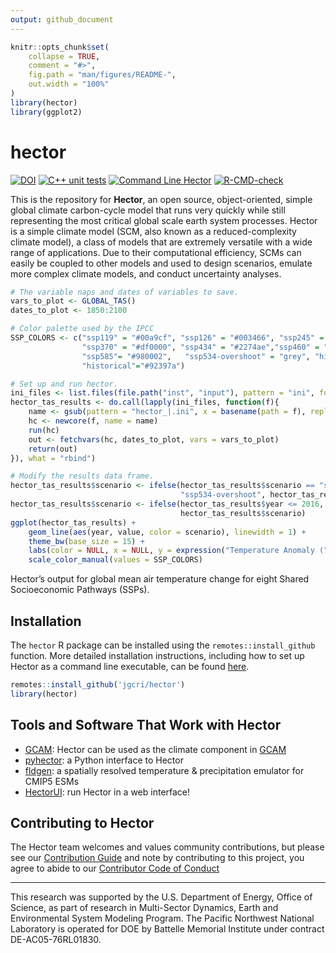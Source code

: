 ```yaml
---
output: github_document
---
```


<!-- README.md is generated from README.Rmd. Please edit this file then run devtools::build_readme() -->

```r
knitr::opts_chunk$set(
    collapse = TRUE,
    comment = "#>",
    fig.path = "man/figures/README-",
    out.width = "100%"
)
library(hector)
library(ggplot2)
```

# hector

[![DOI](https://zenodo.org/badge/22892935.svg)](https://zenodo.org/badge/latestdoi/22892935) [![C++ unit tests](https://github.com/JGCRI/hector/actions/workflows/unit-testing.yaml/badge.svg)](https://github.com/JGCRI/hector/actions/workflows/unit-testing.yaml) [![Command Line Hector](https://github.com/JGCRI/hector/actions/workflows/command-line.yaml/badge.svg)](https://github.com/JGCRI/hector/actions/workflows/command-line.yaml)  [![R-CMD-check](https://github.com/JGCRI/hector/actions/workflows/R-CMD-check.yaml/badge.svg)](https://github.com/JGCRI/hector/actions/workflows/R-CMD-check.yaml) 

This is the repository for **Hector**, an open source, object-oriented, simple 
global climate carbon-cycle model that runs very quickly while still
representing the most critical global scale earth system processes. 
Hector is a simple climate model (SCM, also known as a reduced-complexity climate model),
a class of models that are extremely versatile with a wide
range of applications. Due to their computational efficiency, SCMs can easily
be coupled to other models and used to design scenarios, emulate more complex 
climate models, and conduct uncertainty analyses.

```r

# The variable naps and dates of variables to save.
vars_to_plot <- GLOBAL_TAS()
dates_to_plot <- 1850:2100

# Color palette used by the IPCC
SSP_COLORS <- c("ssp119" = "#00a9cf", "ssp126" = "#003466", "ssp245" = "#f69320",
                "ssp370" = "#df0000", "ssp434" = "#2274ae","ssp460" = "#b0724e",
                "ssp585"= "#980002",   "ssp534-overshoot" = "grey", "historical" = "#000000",
                "historical"="#92397a")

# Set up and run hector.
ini_files <- list.files(file.path("inst", "input"), pattern = "ini", full.names = TRUE)
hector_tas_results <- do.call(lapply(ini_files, function(f){
    name <- gsub(pattern = "hector_|.ini", x = basename(path = f), replacement = "")
    hc <- newcore(f, name = name)
    run(hc)
    out <- fetchvars(hc, dates_to_plot, vars = vars_to_plot)
    return(out)
}), what = "rbind")

# Modify the results data frame.
hector_tas_results$scenario <- ifelse(hector_tas_results$scenario == "ssp534-over",
                                      "ssp534-overshoot", hector_tas_results$scenario)
hector_tas_results$scenario <- ifelse(hector_tas_results$year <= 2016, "historical",
                                      hector_tas_results$scenario)
ggplot(hector_tas_results) +
    geom_line(aes(year, value, color = scenario), linewidth = 1) +
    theme_bw(base_size = 15) +
    labs(color = NULL, x = NULL, y = expression("Temperature Anomaly ("~degree~"C)")) +
    scale_color_manual(values = SSP_COLORS)
```

Hector's output for global mean air temperature change for eight Shared Socioeconomic Pathways (SSPs).

## Installation 

The `hector` R package can be installed using the `remotes::install_github` 
function. More detailed installation instructions, including how to set up
Hector as a command line executable, can be found [here](articles/BuildHector.html).

```r
remotes::install_github('jgcri/hector')
library(hector)
```

## Tools and Software That Work with Hector

* [GCAM](https://github.com/JGCRI/gcam-core): Hector can be used as the climate component in [GCAM](http://jgcri.github.io/gcam-doc/)
* [pyhector](https://github.com/openclimatedata/pyhector): a Python
interface to Hector
* [fldgen](https://github.com/JGCRI/fldgen): a spatially resolved temperature & precipitation emulator for CMIP5 ESMs
* [HectorUI](https://jgcri.shinyapps.io/HectorUI/): run Hector in a web interface!

## Contributing to Hector

The Hector team welcomes and values community contributions, but please see 
our [Contribution Guide](https://jgcri.github.io/hector/articles/ContributionsGuide.html) and note by  contributing 
to this project, you agree to abide to our [Contributor Code of Conduct](CODE_OF_CONDUCT.md)

*** 

This research was supported by the U.S. Department of Energy, Office of Science, as part of research in Multi-Sector Dynamics, Earth and Environmental System Modeling Program. The Pacific Northwest National Laboratory is operated for DOE by Battelle Memorial Institute under contract DE-AC05-76RL01830.
